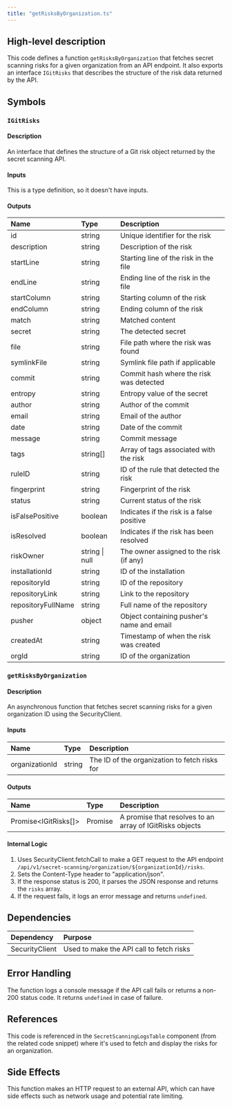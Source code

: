 ```yaml
---
title: "getRisksByOrganization.ts"
---
```


## High-level description
This code defines a function `getRisksByOrganization` that fetches secret scanning risks for a given organization from an API endpoint. It also exports an interface `IGitRisks` that describes the structure of the risk data returned by the API.

## Symbols

### `IGitRisks`
#### Description
An interface that defines the structure of a Git risk object returned by the secret scanning API.

#### Inputs
This is a type definition, so it doesn't have inputs.

#### Outputs
| Name | Type | Description |
|:-----|:-----|:------------|
| id | string | Unique identifier for the risk |
| description | string | Description of the risk |
| startLine | string | Starting line of the risk in the file |
| endLine | string | Ending line of the risk in the file |
| startColumn | string | Starting column of the risk |
| endColumn | string | Ending column of the risk |
| match | string | Matched content |
| secret | string | The detected secret |
| file | string | File path where the risk was found |
| symlinkFile | string | Symlink file path if applicable |
| commit | string | Commit hash where the risk was detected |
| entropy | string | Entropy value of the secret |
| author | string | Author of the commit |
| email | string | Email of the author |
| date | string | Date of the commit |
| message | string | Commit message |
| tags | string[] | Array of tags associated with the risk |
| ruleID | string | ID of the rule that detected the risk |
| fingerprint | string | Fingerprint of the risk |
| status | string | Current status of the risk |
| isFalsePositive | boolean | Indicates if the risk is a false positive |
| isResolved | boolean | Indicates if the risk has been resolved |
| riskOwner | string \| null | The owner assigned to the risk (if any) |
| installationId | string | ID of the installation |
| repositoryId | string | ID of the repository |
| repositoryLink | string | Link to the repository |
| repositoryFullName | string | Full name of the repository |
| pusher | object | Object containing pusher's name and email |
| createdAt | string | Timestamp of when the risk was created |
| orgId | string | ID of the organization |

### `getRisksByOrganization`
#### Description
An asynchronous function that fetches secret scanning risks for a given organization ID using the SecurityClient.

#### Inputs
| Name | Type | Description |
|:-----|:-----|:------------|
| organizationId | string | The ID of the organization to fetch risks for |

#### Outputs
| Name | Type | Description |
|:-----|:-----|:------------|
| Promise&lt;IGitRisks[]&gt; | Promise | A promise that resolves to an array of IGitRisks objects |

#### Internal Logic
1. Uses SecurityClient.fetchCall to make a GET request to the API endpoint `/api/v1/secret-scanning/organization/${organizationId}/risks`.
2. Sets the Content-Type header to "application/json".
3. If the response status is 200, it parses the JSON response and returns the `risks` array.
4. If the request fails, it logs an error message and returns `undefined`.

## Dependencies
| Dependency | Purpose |
|:-----------|:--------|
| SecurityClient | Used to make the API call to fetch risks |

## Error Handling
The function logs a console message if the API call fails or returns a non-200 status code. It returns `undefined` in case of failure.

## References
This code is referenced in the `SecretScanningLogsTable` component (from the related code snippet) where it's used to fetch and display the risks for an organization.

## Side Effects
This function makes an HTTP request to an external API, which can have side effects such as network usage and potential rate limiting.